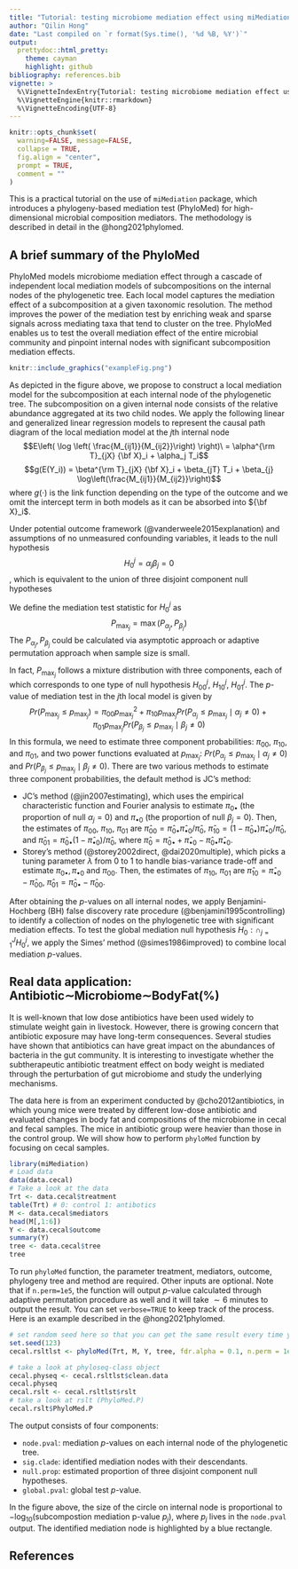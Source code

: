 ```yaml
---
title: "Tutorial: testing microbiome mediation effect using miMediation"
author: "Qilin Hong"
date: "Last compiled on `r format(Sys.time(), '%d %B, %Y')`"
output: 
  prettydoc::html_pretty:
    theme: cayman
    highlight: github
bibliography: references.bib 
vignette: >
  %\VignetteIndexEntry{Tutorial: testing microbiome mediation effect using miMediation}
  %\VignetteEngine{knitr::rmarkdown}
  %\VignetteEncoding{UTF-8}
---
```



```r
knitr::opts_chunk$set(
  warning=FALSE, message=FALSE,
  collapse = TRUE,
  fig.align = "center",
  prompt = TRUE,
  comment = ""
)
```

This is a practical tutorial on the use of `miMediation` package, which introduces a phylogeny-based mediation test (PhyloMed) for high-dimensional microbial composition mediators. The methodology is described in detail in the @hong2021phylomed.

## A brief summary of the PhyloMed

PhyloMed models microbiome mediation effect through a cascade of independent local mediation models of subcompositions on the internal nodes of the phylogenetic tree. Each local model captures the mediation effect of a subcomposition at a given taxonomic resolution. The method improves
the power of the mediation test by enriching weak and sparse signals across mediating taxa that tend to cluster on the tree. PhyloMed enables us
to test the overall mediation effect of the entire microbial community and pinpoint internal nodes with significant
subcomposition mediation effects.

```r
knitr::include_graphics("exampleFig.png")
```

As depicted in the figure above, we propose to construct a local mediation model for the subcomposition at each internal node of the phylogenetic tree. The subcomposition on a given internal node consists of the relative abundance aggregated at its two child nodes. We apply the following linear and generalized linear regression models to represent the causal path diagram of the local mediation model at the $j$th internal node
$$E\left( \log \left( \frac{M_{ij1}}{M_{ij2}}\right) \right)\ = \alpha^{\rm T}_{jX} {\bf X}_i + \alpha_j T_i$$
$$g(E(Y_i)) = \beta^{\rm T}_{jX} {\bf X}_i + \beta_{jT} T_i  + \beta_{j} \log\left(\frac{M_{ij1}}{M_{ij2}}\right)$$
where $g(\cdot)$ is the link function depending on the type of the outcome and we omit the intercept term in both models as it can be absorbed into ${\bf X}_i$.

Under potential outcome framework (@vanderweele2015explanation) and assumptions of no unmeasured confounding variables, it leads to the null hypothesis $$H_0^j=\alpha_j\beta_j=0$$, which is equivalent to the union of three disjoint component null hypotheses

\begin{align} 
H^{j}_{00}&: \alpha_j = \beta_{j} = 0,\\
H^{j}_{10}&: \alpha_j \neq 0, \beta_{j} = 0,\\
H^{j}_{01}&: \alpha_j = 0, \beta_{j} \neq 0.
\end{align} 

We define the mediation test statistic for $H_0^j$ as $$P_{\max_j}=\max(P_{\alpha_j},P_{\beta_j})$$
The $P_{\alpha_j},P_{\beta_j}$ could be calculated via asymptotic approach or adaptive permutation approach when sample size is small. 

In fact, $P_{\max_j}$ follows a mixture distribution with three components, each of which corresponds to one type of null hypothesis $H^j_{00}$, $H^j_{10}$, $H^j_{01}$. The $p$-value of mediation test in the $j$th local model is given by 
$$Pr(P_{\max_j} \leq p_{\max_j})=\pi_{00} p^2_{\max_j} + \pi_{10} p_{\max_j} Pr(P_{\alpha_j} \leq  p_{\max_j} \mid \alpha_j \neq 0) + \pi_{01} p_{\max_j} Pr(P_{\beta_j} \leq p_{\max_j} \mid \beta_j \neq 0)$$
In this formula, we need to estimate three component probabilities: $\pi_{00}$, $\pi_{10}$, and $\pi_{01}$, and two power functions evaluated at $p_{\max_j}$: $Pr(P_{\alpha_j} \leq p_{\max_j} \mid \alpha_j \neq 0)$ and $Pr(P_{\beta_j} \leq p_{\max_j} \mid \beta_j \neq 0)$. There are two various methods to estimate three component probabilities, the default method is JC's method: 

- JC's method (@jin2007estimating), which uses the empirical characteristic function and Fourier analysis to estimate $\pi_{0\bullet}$ (the proportion of null $\alpha_j=0$) and $\pi_{\bullet0}$ (the proportion of null $\beta_j=0$). Then, the estimates of $\pi_{00}$, $\pi_{10}$, $\pi_{01}$ are  $\hat{\pi}_{00}=\hat{\pi}_{0\bullet}\hat{\pi}_{\bullet0}/\hat{\pi}_0$, $\hat{\pi}_{10}=(1-\hat{\pi}_{0\bullet})\hat{\pi}_{\bullet0}/\hat{\pi}_0$, and
$\hat{\pi}_{01}=\hat{\pi}_{0\bullet}(1-\hat{\pi}_{\bullet0})/\hat{\pi}_0$, where $\hat{\pi}_0=\hat{\pi}_{0\bullet} + \hat{\pi}_{\bullet0}-\hat{\pi}_{0\bullet}\hat{\pi}_{\bullet0}$.
- Storey's method (@storey2002direct, @dai2020multiple), which picks a tuning parameter $\lambda$ from 0 to 1 to handle bias-variance trade-off and estimate $\pi_{0\bullet}, \pi_{\bullet0}$ and $\pi_{00}$. Then, the estimates of $\pi_{10}$, $\pi_{01}$ are $\hat{\pi}_{10}=\hat{\pi}_{\bullet0}-\hat{\pi}_{00}$, $\hat{\pi}_{01}=\hat{\pi}_{0\bullet}-\hat{\pi}_{00}$.

After obtaining the $p$-values on all internal nodes, we apply Benjamini-Hochberg (BH) false discovery rate procedure (@benjamini1995controlling) to identify a collection of nodes on the phylogenetic tree with significant mediation effects. To test the global mediation null hypothesis $H_0: \cap_{j=1}^J H^j_0$, we apply the Simes' method (@simes1986improved) to combine local mediation $p$-values.
  
## Real data application: Antibiotic$\sim$Microbiome$\sim$BodyFat(%)

It is well-known that low dose antibiotics have been used widely to stimulate weight gain in livestock. However, there is growing concern that antibiotic exposure may have long-term consequences. Several studies have shown that antibiotics can have great impact on the abundances of bacteria in the gut community. It is interesting to investigate whether the subtherapeutic antibiotic treatment effect on body weight is mediated through the perturbation of gut microbiome and study the underlying mechanisms.

The data here is from an experiment conducted by @cho2012antibiotics, in which young mice were treated by different low-dose antibiotic and evaluated changes in body fat and compositions of the microbiome in cecal and fecal samples. The mice in antibiotic group were heavier than those in the control group. We will show how to perform `phyloMed` function by focusing on cecal samples.

```r
library(miMediation)
# Load data
data(data.cecal)
# Take a look at the data
Trt <- data.cecal$treatment
table(Trt) # 0: control 1: antibotics
M <- data.cecal$mediators
head(M[,1:6])
Y <- data.cecal$outcome
summary(Y)
tree <- data.cecal$tree
tree
```

To run `phyloMed` function, the parameter treatment, mediators, outcome, phylogeny tree and method are required. Other inputs are optional. Note that if `n.perm=1e5`, the function will output $p$-value calculated through adaptive permutation procedure as well and it will take $\sim 6$ minutes to output the result. You can set `verbose=TRUE` to keep track of the process. Here is an example described in the @hong2021phylomed. 

```r
# set random seed here so that you can get the same result every time you run the code
set.seed(123)
cecal.rsltlst <- phyloMed(Trt, M, Y, tree, fdr.alpha = 0.1, n.perm = 1e5, graph = TRUE)

# take a look at phyloseq-class object
cecal.physeq <- cecal.rsltlst$clean.data
cecal.physeq
cecal.rslt <- cecal.rsltlst$rslt
# take a look at rslt (PhyloMed.P)
cecal.rslt$PhyloMed.P
```

The output consists of four components:

  - `node.pval`: mediation $p$-values on each internal node of the phylogenetic tree.
  - `sig.clade`: identified mediation nodes with their descendants.
  - `null.prop`: estimated proportion of three disjoint component null hypotheses.
  - `global.pval`: global test $p$-value.

In the figure above, the size of the circle on internal node is proportional to $-\log_{10}(\text{subcompostion mediation p-value }p_j)$, where $p_j$ lives in the `node.pval` output. The identified mediation node is highlighted by a blue rectangle. 

## References

<div id="refs"></div>

